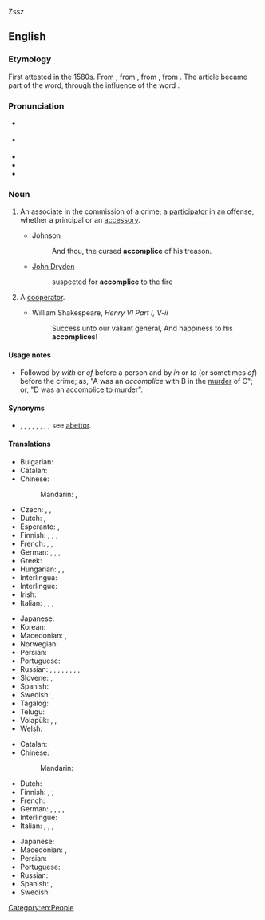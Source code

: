Zssz

==English==

===Etymology===
{{PIE root|en|pleḱ}}
First attested in the 1580s. From {{inh|en|enm|accomplice}}, from {{m|enm|[[a]] [[complice]]}}, from {{der|en|fro|complice||confederate}}, from {{der|en|la|complicare||fold together}}. The article {{m|enm|a}} became part of the word, through the influence of the word {{m|en|accomplish}}.

===Pronunciation===
* {{a|UK}} {{IPA|en|/ə.ˈkʌm.plɪs/}}
* {{a|US}} {{IPA|en|/ə.ˈkɑm.pləs/|/ə.ˈkɑm.plɪs/}}
* {{audio|en|En-uk-accomplice.ogg|Audio (UK)}}
* {{audio|en|En-us-accomplice.ogg|Audio (US)}}
* {{hyphenation|en|ac|com|plice}}

===Noun===
{{wikipedia|accomplice|accomplice (crime)}}
{{en-noun}}

# {{lb|en|legal}} An associate in the commission of a crime; a [[participator]] in an offense, whether a principal or an [[accessory]].
#* Johnson
#*: And thou, the cursed '''accomplice''' of his treason.
#* [[w:John Dryden|John Dryden]]
#*: suspected for '''accomplice''' to the fire
# {{lb|en|rare}} A [[cooperator]].
#* William Shakespeare, ''Henry VI Part I, V-ii''
#*: Success unto our valiant general, And happiness to his '''accomplices'''!

====Usage notes====
* Followed by ''with'' or ''of'' before a person and by ''in'' or ''to'' (or sometimes ''of'') before the crime; as, "A was an ''accomplice'' with B in the [[murder]] of C"; or, "D was an accomplice to murder".

====Synonyms====
* {{l|en|abettor}}, {{l|en|accessory}}, {{l|en|assistant}}, {{l|en|associate}}, {{l|en|confederate}}, {{l|en|coadjutor}}, {{l|en|ally}}, {{l|en|promoter}}; see [[abettor]].

====Translations====
{{trans-top|associate in the commission of a crime}}
* Bulgarian: {{t+|bg|съуча́стник|m}}
* Catalan: {{t|ca|còmplice|m}}
* Chinese:
*: Mandarin: {{t+|cmn|幫兇|sc=Hani}}, {{t+|cmn|帮凶|tr=bāngxiōng|sc=Hani}}
* Czech: {{t|cs|spolupachatel|m}}, {{t|cs|spoluviník|m}}, {{t|cs|komplic|m}}
* Dutch: {{t+|nl|medeplichtige|m|f}}, {{t+|nl|handlanger|m}}
* Esperanto: {{t|eo|kunkulpulo}}, {{t|eo|kunkulpulino}}
* Finnish: {{t+|fi|osallinen}}, {{t|fi|[[rikokseen]] osallinen}} {{qualifier|principal or accessory}}; {{t|fi|rikoksentekijä}} {{qualifier|principal}}; {{t|fi|avunantaja}} {{qualifier|accessory}}
* French: {{t+|fr|complice|m|f}}, {{t+|fr|comparse|m}}, {{t+|fr|compère|m}}
* German: {{t+|de|Mittäter|m}}, {{t+|de|Mittäterin|f}}, {{t+|de|Komplize|m}}, {{t+|de|Komplizin|f}}
* Greek: {{t+|el|συνεργός|m}}
* Hungarian: {{t+|hu|bűnrészes}}, {{t+|hu|bűntárs}}, {{t+|hu|cinkos}}
* Interlingua: {{t|ia|Complice}}
* Interlingue: {{t|ie|complice}}
* Irish: {{t|ga|comhchoirí|m}}
* Italian: {{t+|it|complice|m|f}}, {{t+|it|correo|m}}, {{t|it|correa|f}}, {{t+|it|basista|m}}
{{trans-mid}}
* Japanese: {{t|ja|共犯者|tr=きょうはんしゃ, kyōhansha|sc=Jpan}}
* Korean: {{t+|ko|공범}}
* Macedonian: {{t|mk|соу́чесник|m|sc=Cyrl}}, {{t|mk|соизвр́шител|m|sc=Cyrl}}
* Norwegian: {{t|no|medskyldig}}
* Persian: {{t|fa|شریک جرم|tr=šarik-e jorm|sc=fa-Arab}}
* Portuguese: {{t+|pt|cúmplice|m|f}}
* Russian: {{t+|ru|соуча́стник|m}}, {{t+|ru|соуча́стница|f}}, {{t+|ru|соо́бщник|m}}, {{t+|ru|соо́бщница|f}}, {{t+|ru|посо́бник|m}}, {{t+|ru|посо́бница|f}}, {{t+|ru|подельник}}, {{t+|ru|приспешник}}, {{t+|ru|клеврет}}
* Slovene: {{t|sl|sokrivec|m}}, {{t|sl|sokrivka|f}}
* Spanish: {{t+|es|cómplice|m|f}}
* Swedish: {{t+|sv|medbrottsling}}, {{t|sv|medskyldig|c}}
* Tagalog: {{t|tl|kasabwat}}
* Telugu: {{t+|te|తోడుదొంగ}}
* Volapük: {{qualifier|♂♀}} {{t|vo|kedöban}}, {{qualifier|♂}} {{t|vo|hikedöban}}, {{qualifier|♀}} {{t|vo|jikedöban}}
* Welsh: {{t|cy|acwmplydd|m}}
{{trans-bottom}}

{{trans-top|cooperator}}
* Catalan: {{t|ca|còmplice|m|f}}
* Chinese:
*: Mandarin: {{t-needed|cmn}}
* Dutch: {{t+|nl|handlanger|m}}
* Finnish: {{t+|fi|apulainen}}, {{t+|fi|apuri}}; {{t+|fi|kätyri}}
* French: {{t+|fr|complice|m|f}}
* German: {{t+|de|Mitarbeiter|m}}, {{t+|de|Mittäter|m}}, {{t+|de|Partner|m}}, {{t+|de|Handlanger|m}}, {{t+|de|Helfer|m}}
* Interlingue: {{t|ie|complice}}
* Italian: {{t+|it|complice|m}}, {{t+|it|collaboratore|m}}, {{t+|it|basista|m}}, {{t+|it|coadiuvante|m}}
{{trans-mid}}
* Japanese: {{t-needed|ja}}
* Macedonian: {{t|mk|соу́чесник|m|sc=Cyrl}}, {{t|mk|соизвр́шител|m|sc=Cyrl}}
* Persian: {{t+|fa|شریک|tr=šarik|sc=fa-Arab}}
* Portuguese: {{t+|pt|cúmplice|m|f}}
* Russian: {{t+|ru|помощник|m}}
* Spanish: {{t+|es|cómplice|m|f}}, {{t|es|fautor|m}}
* Swedish: {{t+|sv|medhjälpare|c}}
{{trans-bottom}}

[[Category:en:People]]